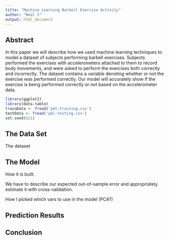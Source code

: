 ```yaml
---
title: "Machine Learning Barbell Exercise Activity"
author: "Neal S"
output: html_document
---
```

## Abstract
In this paper we will describe how we used machine learning techniques to
model a dataset of subjects performing barbell exercises.
Subjects performed the exercises with
accelerometers attached to them to record body movements, and were asked to perform
the exercises both correctly and incorrectly. The dataset contains a
variable denoting whether or not the exercise was performed correctly.
Our model will accurately show if the exercise is
being performed correctly or not based on the accelerometer data.

```r
library(ggplot2)
library(data.table)
trainData <- fread('pml-training.csv')
testData <- fread('pml-testing.csv')
set.seed(621)

```

## The Data Set

The dataset 




## The Model

How it is built.

We have to describe our expected out-of-sample error and appropriately
estimate it with cross-validation.

How I picked which vars to use in the model (PCA?)






## Prediction Results





## Conclusion





